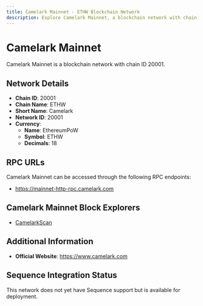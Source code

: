 ```yaml
--- 
title: Camelark Mainnet - ETHW Blockchain Network
description: Explore Camelark Mainnet, a blockchain network with chain ID 20001. Learn about its native currency, EthereumPoW, and how to interact with the network.
---
```


# Camelark Mainnet

Camelark Mainnet is a blockchain network with chain ID 20001.

## Network Details

- **Chain ID**: 20001
- **Chain Name**: ETHW
- **Short Name**: Camelark
- **Network ID**: 20001
- **Currency**: 
  - **Name**: EthereumPoW
  - **Symbol**: ETHW
  - **Decimals**: 18

## RPC URLs

Camelark Mainnet can be accessed through the following RPC endpoints:

- https://mainnet-http-rpc.camelark.com

## Camelark Mainnet Block Explorers

- [CamelarkScan](https://scan.camelark.com)

## Additional Information

- **Official Website**: https://www.camelark.com

## Sequence Integration Status

This network does not yet have Sequence support but is available for deployment.
